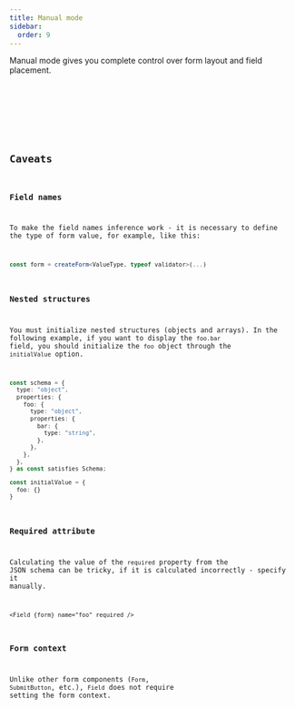 ```yaml
---
title: Manual mode
sidebar:
  order: 9
---
```





Manual mode gives you complete control over form layout and field placement.

<Code code={formCode} lang="svelte" />

<FormCard>
  <Form client:only="svelte" />
</FormCard>

## Caveats

### Field names

To make the field names inference work - it is necessary to define
the type of form value, for example, like this:

```ts
const form = createForm<ValueType, typeof validator>(...)
```

### Nested structures

You must initialize nested structures (objects and arrays).
In the following example, if you want to display the `foo.bar` field,
you should initialize the `foo` object through the `initialValue` option.

```ts
const schema = {
  type: "object",
  properties: {
    foo: {
      type: "object",
      properties: {
        bar: {
          type: "string",
        },
      },
    },
  },
} as const satisfies Schema;

const initialValue = {
  foo: {}
}
```

### Required attribute

Calculating the value of the `required` property from the JSON schema can be tricky,
if it is calculated incorrectly - specify it manually.

```svelte
<Field {form} name="foo" required />
```

### Form context

Unlike other form components (`Form`, `SubmitButton`, etc.),
`Field` does not require setting the form context.
